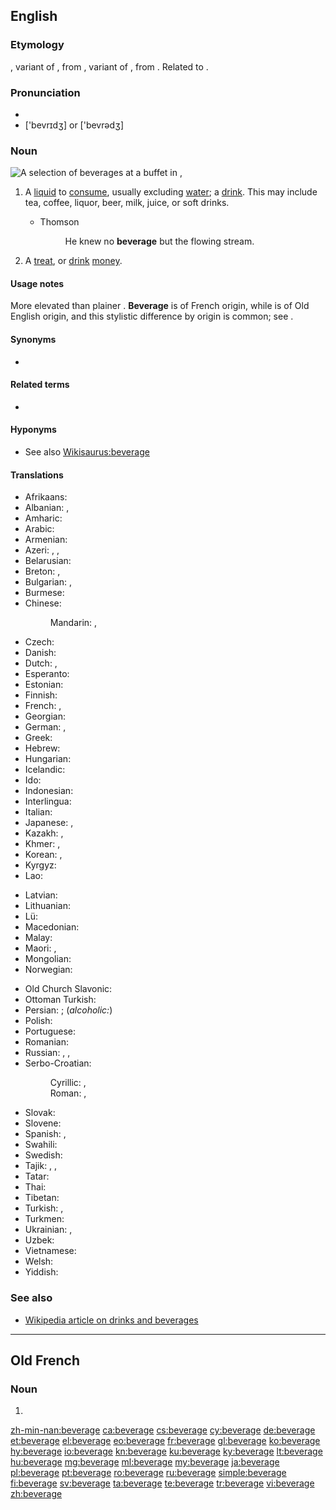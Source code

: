 ==English==

===Etymology===
{{etyl|fro|en}} {{m|fro|beverage}}, variant of {{m|fro|bevrage}}, from {{m|fro|beivre||to drink}}, variant of {{m|fro|boivre||to drink}}, from {{etyl|la|en}} {{m|la|bibō}}. Related to {{m|en|imbibe}}.

===Pronunciation===
* {{audio|en-us-beverage.ogg|Audio (US)|lang=en}}
* ['bevrɪdʒ] or ['bevrədʒ]

===Noun===
[[File:Drinks at a buffet in the Pan-European University, Bratislava, Slovakia - 20140723.jpg|thumb|A selection of beverages at a buffet in {{w|Bratislava}}, {{w|Slovakia}}]]
{{en-noun}}

# {{label|en|chiefly|_|American}} A [[liquid]] to [[consume]], usually excluding [[water]]; a [[drink]]. This may include tea, coffee, liquor, beer, milk, juice, or soft drinks.
#* Thomson
#*: He knew no '''beverage''' but the flowing stream.
# {{context|slang|archaic|lang=en}} A [[treat]], or [[drink]] [[money]].

====Usage notes====
More elevated than plainer {{m|en|drink}}. '''Beverage''' is of French origin, while {{m|en||drink}} is of Old English origin, and this stylistic difference by origin is common; see {{w|list of English words with dual French and Anglo-Saxon variations}}.

====Synonyms====
* {{l|en|drink}}

====Related terms====
* {{l|en|bever}}

====Hyponyms====
* See also [[Wikisaurus:beverage]]

====Translations====
{{trans-top|a drink}}
* Afrikaans: {{t|af|drankie}}
* Albanian: {{t+|sq|pije|f}}, {{t+|sq|dhallë|f}}
* Amharic: {{t|am|መጠጥ|sc=Ethi}}
* Arabic: {{t|ar|مَشْرُوب|m}}
* Armenian: {{t+|hy|խմիչք|sc=Armn}}
* Azeri: {{t+|az|içki}}, {{t|az|məşrubat}}, {{t|az|içiləcək}}
* Belarusian: {{t|be|напо́й|m|sc=Cyrl}}
* Breton: {{t+|br|boeson|m}}, {{t+|br|evaj|m}}
* Bulgarian: {{t+|bg|напи́тка|f}}, {{t+|bg|питие́|n}}
* Burmese: {{t+|my|ယမကာ|sc=Mymr}}
* Chinese:
*: Mandarin: {{t+|cmn|飲料|sc=Hani}}, {{t|cmn|饮料|tr=yǐnliào|sc=Hani}}
* Czech: {{t+|cs|nápoj|m}}
* Danish: {{t+|da|drik}}
* Dutch: {{t+|nl|drankje|n}}, {{t+|nl|drank}}
* Esperanto: {{t|eo|trinkaĵo}}
* Estonian: {{t+|et|jook}}
* Finnish: {{t+|fi|juoma}}
* French: {{t+|fr|boisson|f}}, {{t+|fr|breuvage|m}}
* Georgian: {{t+|ka|სასმელი|sc=Geor}}
* German: {{t+|de|Getränk}}, {{t+|de|Drink|m}}
* Greek: {{t+|el|ποτό|n}}
* Hebrew: {{t+|he|משקה|m|tr=mashqe}}
* Hungarian: {{t+|hu|ital}}
* Icelandic: {{t+|is|drykkur|m}}
* Ido: {{t+|io|drinkajo}}
* Indonesian: {{t+|id|minuman}}
* Interlingua: {{t|ia|bibita}}
* Italian: {{t+|it|bevanda}}
* Japanese: {{t+|ja|飲料|tr=いんりょう, inryō}}, {{t+|ja|ドリンク|tr=dorinku|sc=Jpan}}
* Kazakh: {{t+|kk|сусын|sc=Cyrl}}, {{t+|kk|ішімдік|sc=Cyrl}}
* Khmer: {{t|km|គ្រឿងផឹក|tr=krɨəŋ pʰək|sc=Khmr}}, {{t+|km|ភេសជ្ជ|tr=pʰeisaccea’|sc=Khmr}}
* Korean: {{t+|ko|음료|sc=Kore}}, {{t|ko|마실 것|sc=Kore}}
* Kyrgyz: {{t+|ky|суусундук|sc=Cyrl}}
* Lao: {{t+|lo|ເຄື່ອງດື່ມ|sc=Laoo}}
{{trans-mid}}
* Latvian: {{t|lv|dzēriens|m}}
* Lithuanian: {{t+|lt|gėrimas|m}}
* Lü: {{t|khb|ᦍᦲᧃᦜᦶᧁᧈ}}
* Macedonian: {{t|mk|пи́јалок|m|sc=Cyrl}}
* Malay: {{t|ms|minuman}}
* Maori: {{t|mi|inu}}, {{t|mi|inuinu}}
* Mongolian: {{t+|mn|ундаа|sc=Cyrl}}
* Norwegian:
*: {{t+|nb|drikk|m}}
* Old Church Slavonic: {{t|cu|пиво|n|sc=Cyrs}}
* Ottoman Turkish: {{t|ota|meşrubat|sc=ota-Arab}}
* Persian: {{t+|fa|نوشابه|tr=nušâbe}}; (''alcoholic:'') {{t+|fa|مشروب|tr=mašrub|sc=fa-Arab}}
* Polish: {{t+|pl|napój|m}}
* Portuguese: {{t+|pt|bebida|f}}
* Romanian: {{t+|ro|băutură|f}}
* Russian: {{t+|ru|напи́ток|m}}, {{t+|ru|питьё|n}} {{qualifier|generic for "drinks"}}, {{t+|ru|по́йло|n}} {{qualifier|same, slang}}
* Serbo-Croatian:
*: Cyrillic: {{t|sh|напитак|m}}, {{t|sh|пиће|n}}
*: Roman: {{t+|sh|napitak}}, {{t+|sh|piće|n}}
* Slovak: {{t+|sk|nápoj|m}}
* Slovene: {{t+|sl|pijača|f}}
* Spanish: {{t+|es|bebida|f}}, {{t+|es|trago|m}}
* Swahili: {{t+|sw|kinywaji}}
* Swedish: {{t+|sv|dryck|c}}
* Tajik: {{t|tg|нӯш|sc=Cyrl}}, {{t|tg|нӯшоки|sc=Cyrl}}, {{t+|tg|машрубот|sc=Cyrl}}
* Tatar: {{t+|tt|эчемлек|sc=Cyrl}}
* Thai: {{t+|th|เครื่องดื่ม|tr=krêuang-dèum|sc=Thai}}
* Tibetan: {{t-needed|bo}}
* Turkish: {{t+|tr|içecek}}, {{t+|tr|meşrubat}}
* Turkmen: {{t|tk|içgi}}
* Ukrainian: {{t|uk|на́пій|m|sc=Cyrl}}, {{t|uk|напи́ток|m|sc=Cyrl}}
* Uzbek: {{t+|uz|ichimlik}}
* Vietnamese: {{t|vi|nước giải khát}}
* Welsh: {{t+|cy|diod|f}}
* Yiddish: {{t|yi|געטראַנק|n|sc=Hebr}}
{{trans-bottom}}

===See also===
* [[:w:Drink|Wikipedia article on drinks and beverages]]

----

==Old French==

===Noun===
{{fro-noun|m}}

# {{alternative form of|bevrage|lang=fro}}

[[zh-min-nan:beverage]]
[[ca:beverage]]
[[cs:beverage]]
[[cy:beverage]]
[[de:beverage]]
[[et:beverage]]
[[el:beverage]]
[[eo:beverage]]
[[fr:beverage]]
[[gl:beverage]]
[[ko:beverage]]
[[hy:beverage]]
[[io:beverage]]
[[kn:beverage]]
[[ku:beverage]]
[[ky:beverage]]
[[lt:beverage]]
[[hu:beverage]]
[[mg:beverage]]
[[ml:beverage]]
[[my:beverage]]
[[ja:beverage]]
[[pl:beverage]]
[[pt:beverage]]
[[ro:beverage]]
[[ru:beverage]]
[[simple:beverage]]
[[fi:beverage]]
[[sv:beverage]]
[[ta:beverage]]
[[te:beverage]]
[[tr:beverage]]
[[vi:beverage]]
[[zh:beverage]]